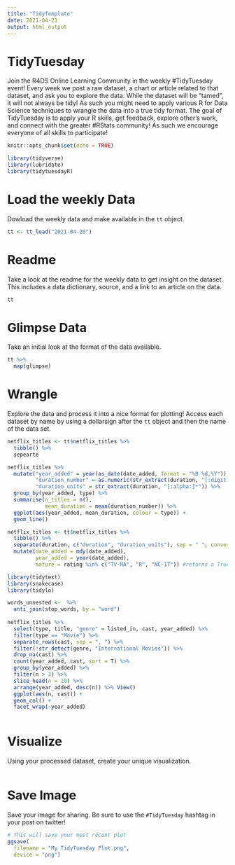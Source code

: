 ```yaml
---
title: "TidyTemplate"
date: 2021-04-21
output: html_output
---
```


# TidyTuesday

Join the R4DS Online Learning Community in the weekly #TidyTuesday event!
Every week we post a raw dataset, a chart or article related to that dataset, and ask you to explore the data.
While the dataset will be “tamed”, it will not always be tidy! As such you might need to apply various R for Data Science techniques to wrangle the data into a true tidy format.
The goal of TidyTuesday is to apply your R skills, get feedback, explore other’s work, and connect with the greater #RStats community!
As such we encourage everyone of all skills to participate!

```r

knitr::opts_chunk$set(echo = TRUE)

library(tidyverse)
library(lubridate)
library(tidytuesdayR)

```

# Load the weekly Data

Dowload the weekly data and make available in the `tt` object.

```r

tt <- tt_load("2021-04-20")

```


# Readme

Take a look at the readme for the weekly data to get insight on the dataset.
This includes a data dictionary, source, and a link to an article on the data.

```r

tt

```


# Glimpse Data

Take an initial look at the format of the data available.

```r

tt %>% 
  map(glimpse)

```

# Wrangle

Explore the data and process it into a nice format for plotting! Access each dataset by name by using a dollarsign after the `tt` object and then the name of the data set.

```r

netflix_titles <- tt$netflix_titles %>%
  tibble() %>%
  sepearte

netflix_titles %>% 
  mutate("year_added" = year(as_date(date_added, format = "%B %d,%Y")),
         "duration_number" = as.numeric(str_extract(duration, "[:digit:]*")),
         "duration_units" = str_extract(duration, "[:alpha:]*")) %>%
  group_by(year_added, type) %>%
  summarise(n_titles = n(),
            mean_duration = mean(duration_number)) %>%
  ggplot(aes(year_added, mean_duration, colour = type)) +
  geom_line()

```


```r

netflix_titles <- tt$netflix_titles %>%
  tibble() %>%
  separate(duration, c("duration", "duration_units"), sep = " ", convert = TRUE) %>%
  mutate(date_added = mdy(date_added),
         year_added = year(date_added),
         mature = rating %in% c("TV-MA", "R", "NC-17")) #returns a True or False

library(tidytext)
library(snakecase)
library(tidylo)

words_unnested <-  %>%
  anti_join(stop_words, by = "word")
  
netflix_titles %>%
  select(type, title, "genre" = listed_in, cast, year_added) %>%
  filter(type == "Movie") %>%
  separate_rows(cast, sep = ", ") %>%
  filter(!str_detect(genre, "International Movies")) %>%
  drop_na(cast) %>%
  count(year_added, cast, sort = T) %>%
  group_by(year_added) %>%
  filter(n > 3) %>%
  slice_head(n = 10) %>%
  arrange(year_added, desc(n)) %>% View()
  ggplot(aes(n, cast)) +
  geom_col() +
  facet_wrap(~year_added)
  

```


# Visualize

Using your processed dataset, create your unique visualization.

```r


  
```

# Save Image

Save your image for sharing. Be sure to use the `#TidyTuesday` hashtag in your post on twitter! 

```r

# This will save your most recent plot
ggsave(
  filename = "My TidyTuesday Plot.png",
  device = "png")

```
